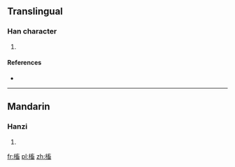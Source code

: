==Translingual==

===Han character===
{{Han char|rn=75|rad=木|as=10|sn=14|four=|canj=DYVW}}

# {{defn|Han|sort=木10}}

====References====
* {{Han ref|kx=0546.230|dkj=15332|hdz=21269.010|uh=69D2|ud=27090}}

----

==Mandarin==

===Hanzi===
{{cmn-hanzi|pin=[[xù]] ([[xu4]])|wg=hsü<sup>4</sup>}}

# {{defn|lang=cmn|sort=木10}}

[[fr:槒]]
[[pl:槒]]
[[zh:槒]]